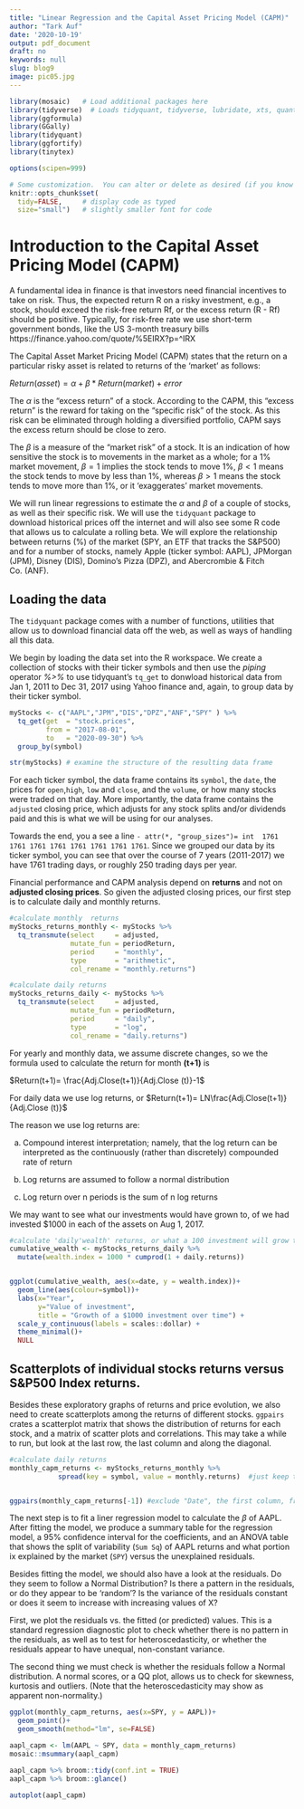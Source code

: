 ```yaml
---
title: "Linear Regression and the Capital Asset Pricing Model (CAPM)"
author: "Tark Auf"
date: '2020-10-19'
output: pdf_document
draft: no
keywords: null
slug: blog9
image: pic05.jpg
---
```

```r
library(mosaic)   # Load additional packages here 
library(tidyverse)  # Loads tidyquant, tidyverse, lubridate, xts, quantmod, TTR 
library(ggformula)
library(GGally)
library(tidyquant)
library(ggfortify)
library(tinytex)

options(scipen=999)

# Some customization.  You can alter or delete as desired (if you know what you are doing).
knitr::opts_chunk$set(
  tidy=FALSE,     # display code as typed
  size="small")   # slightly smaller font for code
```


# Introduction to the Capital Asset Pricing Model (CAPM)

A fundamental idea in finance is that investors need financial incentives to take on risk. Thus, the expected return R on a risky investment, e.g., a stock, should exceed the risk-free return Rf, or the excess return (R - Rf) should be positive. Typically, for risk-free rate we use short-term government bonds, like the US 3-month treasury bills https://finance.yahoo.com/quote/%5EIRX?p=^IRX
 

The Capital Asset Market Pricing Model (CAPM) states that the return on a particular risky asset is related to returns of the 'market' as follows: 

   $Return(asset) = \alpha + \beta*Return(market)+error$
   
   
The $\alpha$ is the "excess return" of a stock. According to the CAPM, this "excess return" is the reward for taking on the "specific risk" of the stock. As this risk can be eliminated through holding a diversified portfolio, CAPM says the excess return should be close to zero.

The $\beta$ is a measure of the "market risk" of a stock. It is an indication of how sensitive the stock is to movements in the market as a whole; for a 1% market movement, $\beta=1$ implies the stock tends to move 1%, $\beta<1$ means the stock tends to move by less than 1%,  whereas $\beta>1$ means the stock tends to move more than 1%, or it 'exaggerates' market movements.

We will run linear regressions to estimate the $\alpha$ and $\beta$ of a couple of stocks, as well as their specific risk. We will use the `tidyquant` package to download historical prices off the internet and will also see some R code that allows us to calculate a rolling beta. We will explore the relationship between returns (%) of the market (SPY, an ETF that tracks the S&P500) and for a number of stocks, namely Apple (ticker symbol: AAPL),  JPMorgan (JPM), Disney (DIS), Domino's Pizza (DPZ), and Abercrombie & Fitch Co. (ANF). 



## Loading the data

The `tidyquant` package comes with a number of functions, utilities that allow us to download financial data off the web, as well as ways of handling all this data. 

We begin by loading the data set into the R workspace. We create a collection of stocks with their ticker symbols and then use the _piping_ operator _%>%_ to use tidyquant's `tq_get` to donwload historical data from Jan 1, 2011 to Dec 31, 2017 using Yahoo finance and, again, to group data by their ticker symbol.

```r
myStocks <- c("AAPL","JPM","DIS","DPZ","ANF","SPY" ) %>%
  tq_get(get  = "stock.prices",
         from = "2017-08-01",
         to   = "2020-09-30") %>%
  group_by(symbol) 

str(myStocks) # examine the structure of the resulting data frame
```

For each ticker symbol, the data frame contains its `symbol`, the `date`, the prices for `open`,`high`, `low` and `close`, and the `volume`, or how many stocks were traded on that day. More importantly, the data frame contains the `adjusted` closing price, which adjusts for any stock splits and/or dividends paid and this is what we will be using for our analyses.

Towards the end, you a see a line `- attr(*, "group_sizes")= int  1761 1761 1761 1761 1761 1761 1761 1761`.
Since we grouped our data by its ticker symbol, you can see that over the course of 7 years (2011-2017) we have 1761 trading days, or roughly 250 trading days per year. 

Financial performance and CAPM analysis depend on __returns__ and not on __adjusted closing prices__. So given the adjusted closing prices, our first step is to calculate daily and monthly returns. 

```r

#calculate monthly  returns
myStocks_returns_monthly <- myStocks %>%
  tq_transmute(select     = adjusted, 
               mutate_fun = periodReturn, 
               period     = "monthly", 
               type       = "arithmetic",
               col_rename = "monthly.returns") 

#calculate daily returns
myStocks_returns_daily <- myStocks %>%
  tq_transmute(select     = adjusted, 
               mutate_fun = periodReturn, 
               period     = "daily", 
               type       = "log",
               col_rename = "daily.returns")  
```


For yearly and monthly data, we assume discrete changes, so we the formula used to calculate the return for month __(t+1)__ is 

$Return(t+1)= \frac{Adj.Close(t+1)}{Adj.Close (t)}-1$

For daily data we use log returns,  or $Return(t+1)= LN\frac{Adj.Close(t+1)}{Adj.Close (t)}$

The reason we use log returns are:

a.	Compound interest interpretation; namely, that the log return can be interpreted as the continuously (rather than discretely) compounded rate of return

b.	Log returns are assumed to follow a normal distribution

c.	Log return over n periods is the sum of n log returns


We may want to see what our investments would have grown to, of we had invested $1000 in each of the assets  on Aug 1, 2017. 

```r
#calculate 'daily'wealth' returns, or what a 100 investment will grow to 
cumulative_wealth <- myStocks_returns_daily %>%
  mutate(wealth.index = 1000 * cumprod(1 + daily.returns))


ggplot(cumulative_wealth, aes(x=date, y = wealth.index))+
  geom_line(aes(colour=symbol))+
  labs(x="Year", 
       y="Value of investment", 
       title = "Growth of a $1000 investment over time") +
  scale_y_continuous(labels = scales::dollar) +
  theme_minimal()+
  NULL
```

## Scatterplots of individual stocks returns versus S&P500 Index returns.

Besides these exploratory graphs of returns and price evolution, we also need to create scatterplots among the returns of different stocks. `ggpairs` crates a scatterplot matrix that shows the distribution of returns for each stock, and a matrix of scatter plots and correlations. This may take a while to run, but look at the last row, the last column and along the diagonal.


```r
#calculate daily returns
monthly_capm_returns <- myStocks_returns_monthly %>%
            spread(key = symbol, value = monthly.returns)  #just keep the period returns grouped by symbol


ggpairs(monthly_capm_returns[-1]) #exclude "Date", the first column, from the correlation matrix

```

The next step is to fit a liner regression model to calculate the $\beta$ of AAPL. After fitting the model, we produce a summary table for the regression model, a 95% confidence interval for the coefficients, and an ANOVA table that shows the split of variability (`Sum Sq`) of AAPL returns and what portion ix explained by the market (`SPY`) versus the unexplained residuals.

Besides fitting the model, we should also have a look at the residuals. Do they seem to follow a Normal Distribution? Is there a pattern in the residuals, or do they appear to be 'random'? Is the variance of the residuals constant or does it seem to increase with increasing values of X?


First, we plot the residuals vs. the fitted (or predicted) values. This is a standard regression diagnostic plot to check whether there is no pattern in the residuals, as well as to test for heteroscedasticity, or whether the residuals appear to have unequal, non-constant variance.

The second thing we must check is whether the residuals follow a Normal distribution. A normal scores, or a QQ plot,  allows us to check for skewness, kurtosis and outliers. (Note that the heteroscedasticity may show as apparent non-normality.)

```r

ggplot(monthly_capm_returns, aes(x=SPY, y = AAPL))+
  geom_point()+
  geom_smooth(method="lm", se=FALSE)

aapl_capm <- lm(AAPL ~ SPY, data = monthly_capm_returns)
mosaic::msummary(aapl_capm)

aapl_capm %>% broom::tidy(conf.int = TRUE)
aapl_capm %>% broom::glance()

autoplot(aapl_capm)
```